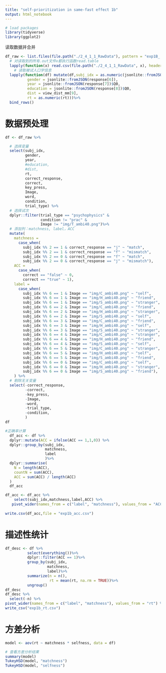 ```yaml
---
title: "self-prioritization in same-fast effect 1b"
output: html_notebook
---
```


```r
# load packages
library(tidyverse)
library(ggplot2)
```

读取数据并合并

```r
df_raw <- list.files(file.path("./2_4_1_1_RawData"), pattern = "exp1B_.*\\.csv$") %>%
  # 对读取到的所有.out文件x都执行函数read.table
  lapply(function(x) read.csv(file.path("./2_4_1_1_RawData", x), header = TRUE)) %>%
    # 读取被试人口学信息
  lapply(function(df) mutate(df,subj_idx = as.numeric(jsonlite::fromJSON(response[5])$Q0), 
          gender = jsonlite::fromJSON(response[6]),
          year = jsonlite::fromJSON(response[7])$Q0,
          education = jsonlite::fromJSON(response[8])$Q0,
          dist = view_dist_mm[9],
          rt = as.numeric(rt)))%>%
  bind_rows()
```

# 数据预处理

```r
df <- df_raw %>% 

  # 选择变量
  select(subj_idx, 
         gender, 
         year, 
         #education, 
         #dist, 
         rt, 
         correct_response, 
         correct, 
         key_press, 
         Image, 
         word, 
         condition,
         trial_type) %>% 
  # 选择试次
  dplyr::filter(trial_type == "psychophysics" & 
                condition != "prac" & 
                Image != "img/T_ambi40.png")%>%
  # 添加列：matchness, label，ACC
  mutate(
    matchness =
      case_when(
        subj_idx %% 2 == 1 & correct_response == "j" ~ "match",
        subj_idx %% 2 == 1 & correct_response == "f" ~ "mismatch", 
        subj_idx %% 2 == 0 & correct_response == "f" ~ "match",
        subj_idx %% 2 == 0 & correct_response == "j" ~ "mismatch"),
    ACC = 
      case_when(
        correct == "false" ~ 0, 
        correct == "true" ~ 1),
    label = 
      case_when(
        subj_idx %% 6 == 1 & Image == "img/C_ambi40.png" ~ "self",
        subj_idx %% 6 == 1 & Image == "img/H_ambi40.png" ~ "friend",
        subj_idx %% 6 == 1 & Image == "img/S_ambi40.png" ~ "stranger",
        subj_idx %% 6 == 2 & Image == "img/C_ambi40.png" ~ "friend",
        subj_idx %% 6 == 2 & Image == "img/H_ambi40.png" ~ "stranger",
        subj_idx %% 6 == 2 & Image == "img/S_ambi40.png" ~ "self",
        subj_idx %% 6 == 3 & Image == "img/C_ambi40.png" ~ "friend",
        subj_idx %% 6 == 3 & Image == "img/H_ambi40.png" ~ "self",
        subj_idx %% 6 == 3 & Image == "img/S_ambi40.png" ~ "stranger",
        subj_idx %% 6 == 4 & Image == "img/C_ambi40.png" ~ "stranger",
        subj_idx %% 6 == 4 & Image == "img/H_ambi40.png" ~ "friend",
        subj_idx %% 6 == 4 & Image == "img/S_ambi40.png" ~ "self",
        subj_idx %% 6 == 5 & Image == "img/C_ambi40.png" ~ "stranger",
        subj_idx %% 6 == 5 & Image == "img/H_ambi40.png" ~ "self",
        subj_idx %% 6 == 5 & Image == "img/S_ambi40.png" ~ "friend",
        subj_idx %% 6 == 0 & Image == "img/C_ambi40.png" ~ "self",
        subj_idx %% 6 == 0 & Image == "img/H_ambi40.png" ~ "stranger",
        subj_idx %% 6 == 0 & Image == "img/S_ambi40.png" ~ "friend"),
    ) %>%
  # 剔除无关变量
  select(-correct_response, 
         -correct,
         -key_press, 
         -Image, 
         -word,
         -trial_type,
         -condition,
         )
df
```

```r
#正确率计算
  df_acc <- df %>%
  dplyr::mutate(ACC = ifelse(ACC == 1,1,0)) %>%
  dplyr::group_by(subj_idx,
                  matchness,
                  label
                  )%>%
  dplyr::summarise(
    N = length(ACC),
    countN = sum(ACC),
    ACC = sum(ACC) / length(ACC)
  ) 
  df_acc
```


```r
df_acc <- df_acc %>%
    select(subj_idx,matchness,label,ACC) %>%
   pivot_wider(names_from = c("label", "matchness"), values_from = "ACC")
  
write.csv(df_acc,file = "exp1b_acc.csv")
```

# 描述性统计

```r
df_desc <- df %>%
          select(everything())%>%
          dplyr::filter(ACC == 1)%>%
          group_by(subj_idx,
                   matchness,
                   label)%>%
          summarize(n = n(),
                    rt = mean(rt, na.rm = TRUE))%>%
          ungroup()
df_desc
df_desc %>% 
  select(-n) %>% 
pivot_wider(names_from = c("label", "matchness"), values_from = "rt") %>% 
write_csv("exp1b_rt.csv")
```

# 方差分析

```r
model <- aov(rt ~ matchness * selfness, data = df)

# 查看方差分析结果
summary(model)
TukeyHSD(model, "matchness")
TukeyHSD(model, "selfness")
```
